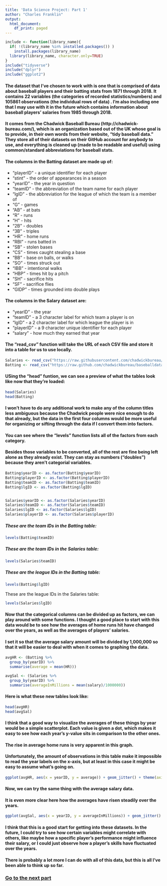 ```yaml
---
title: 'Data Science Project: Part 1'
author: "Charles Franklin"
output:
  html_document:
    df_print: paged
---
```


```r

include <- function(library_name){
  if( !(library_name %in% installed.packages()) )
    install.packages(library_name) 
  library(library_name, character.only=TRUE)
}
include("tidyverse")
include("dplyr")
include("ggplot2")
```

#### The dataset that I've chosen to work with is one that is comprised of data about baseball players and their batting stats from 1871 through 2018.  It contains 22 variables (the categories of recorded statistics/numbers) and 105861 observations (the individual rows of data) .  I'm also including one that I may use with it in the future which contains information about baseball players' salaries from 1985 through 2018.  
#### It comes from the Chadwick Baseball Bureau (http://chadwick-bureau.com/), which is an organization based out of the UK whose goal is to provide, in their own words from their website, "tidy baseball data."  They store all of their datasets on their GitHub account for anybody to use, and everything is cleaned up (made to be readable and useful) using common/standard abbreviations for baseball stats.

#### The columns in the Batting dataset are made up of: 
* "playerID" - a unique identifier for each player
* "stint" - the order of appearances in a season
* "yearID" - the year in question
* "teamID" - the abbreviation of the team name for each player
* "lgID" - the abbreviation for the league of which the team is a member of
* "G" - games
* "AB" - at bats
* "R" - runs
* "H" - hits
* "2B" - doubles
* "3B" - triples
* "HR" - home runs
* "RBI" - runs batted in
* "SB" - stolen bases
* "CS" - times caught stealing a base
* "BB" - base on balls, or walks
* "SO" - times struck out
* "IBB" - intentional walks
* "HBP" - times hit by a pitch
* "SH" - sacrifice hits
* "SF" - sacrifice flies
* "GIDP" - times grounded into double plays

#### The columns in the Salary dataset are:
* "yearID" - the year
* "teamID" - a 3 character label for which team a player is on
* "lgID" - a 2 character label for which league the player is in
* "playerID" - a 9 character unique identifier for each player
* "salary" - how much they earned that year

#### The "read_csv" function will take the URL of each CSV file and store it into a table for us to use locally.
```r
Salaries <- read_csv("https://raw.githubusercontent.com/chadwickbureau/baseballdatabank/master/core/Salaries.csv")
Batting <- read_csv("https://raw.github.com/chadwickbureau/baseballdatabank/master/core/Batting.csv")
```

#### USing the "head" funtion, we can see a preview of what the tables look like now that they're loaded:

```r
head(Salaries)
head(Batting)
```

#### I won't have to do any additional work to make any of the column titles less ambiguous because the Chadwick people were nice enough to do that already, but the data in the first four columns would be more useful for organizing or sifting through the data if I convert them into factors.  
#### You can see where the "levels" function lists all of the factors from each category.  
#### Besides those variables to be converted, all of the rest are fine being left alone as they already exist.  They can stay as numbers ("doubles") because they aren't categorial variables.

```r
Batting$yearID <- as.factor(Batting$yearID)
Batting$playerID <- as.factor(Batting$playerID)
Batting$teamID <- as.factor(Batting$teamID)
Batting$lgID <- as.factor(Batting$lgID)


Salaries$yearID <- as.factor(Salaries$yearID)
Salaries$teamID <- as.factor(Salaries$teamID)
Salaries$lgID <- as.factor(Salaries$lgID)
Salaries$playerID <- as.factor(Salaries$playerID)
```

##### These are the team IDs in the Batting table:

```r
levels(Batting$teamID)
```

##### These are the team IDs in the Salaries table:

```r
levels(Salaries$teamID)
```

##### These are the league IDs in the Batting table:

```r
levels(Batting$lgID)
```

These are the league IDs in the Salaries table:

```r
levels(Salaries$lgID)
```

#### Now that the categorical columns can be divided up as factors, we can play around with some functions.  I thought a good place to start with this data would be to see how the averages of home runs hit have changed over the years, as well as the averages of players' salaries.  
#### I set it so that the average salary amount will be divided by 1,000,000 so that it will be easier to deal with when it comes to graphing the data.

```r
avgHR <- (Batting %>%
  group_by(yearID) %>%
  summarise(average = mean(HR)))

avgSal <- (Salaries %>%
  group_by(yearID) %>%
  summarise(averageInMillions = mean(salary)/1000000))
```

#### Here is what these new tables look like:

```r
head(avgHR)
head(avgSal)
```

#### I think that a good way to visualize the averages of these things by year would be a simple scatterplot.  Each value is given a dot, which makes it easy to see how each year's y-value sits in comparison to the other ones.  
#### The rise in average home runs is very apparent in this graph.  
#### Unfortunately, the amount of observations in this table make it impossible to read the year labels on the x-axis, but at least in this case it might be easy to assume what's going on.

```r
ggplot(avgHR, aes(x = yearID, y = average)) + geom_jitter() + theme(axis.text.x = element_text(angle = 60, hjust = 1))
```

#### Now, we can try the same thing with the average salary data.
#### It is even more clear here how the averages have risen steadily over the years.
```r
ggplot(avgSal, aes(x = yearID, y = averageInMillions)) + geom_jitter() + theme(axis.text.x = element_text(angle = 60, hjust = 1))
```

#### I think that this is a good start for getting into these datasets.  In the future, I could try to see how certain variables might correlate with others, like maybe how a specific player's performance might influence their salary, or I could just observe how a player's skills have fluctuated over the years.  
#### There is probably a lot more I can do with all of this data, but this is all I've been able to think up so far.  
### [Go to the next part](p02.html)